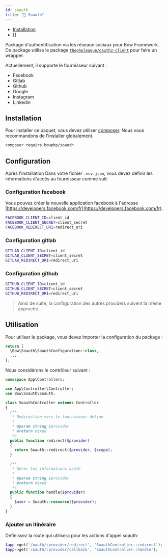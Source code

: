 ```yaml
---
id: soauth
title: "🔐 Soauth"
---
```



- [Installation](#Installation)
- []

Package d'authentification via les réseaux sociaux pour Bow Framework.
Ce package utilise le package [`thephpleague/oauth2-client`](https://github.com/thephpleague/oauth2-client) pour faire un wrapper.

Actuellement, il supporte le fournisseur suivant :

- Facebook
- Gitlab
- Github
- Google
- Instagram
- Linkedin

## Installation

Pour installer ce paquet, vous devez utiliser [composer](https://getcomposer.org). Nous vous recommandons de l'installer globalement.

```bash
composer require bowphp/soauth
```

## Configuration

Après l'installation Dans votre fichier `.env.json`, vous devez définir les informations d'accès au fournisseur comme suit:

### Configuration facebook

Vous pouvez créer la nouvelle application facebook à l'adresse [https://developers.facebook.com/fr](https://developers.facebook.com/fr).

```bash
FACEBOOK_CLIENT_ID=client_id
FACEBOOK_CLIENT_SECRET=client_secret
FACEBOOK_REDIRECT_URI=redirect_uri
```

### Configuration gitlab

```bash
GITLAB_CLIENT_ID=client_id
GITLAB_CLIENT_SECRET=client_secret
GITLAB_REDIRECT_URI=redirect_uri
```

### Configuration github

```bash
GITHUB_CLIENT_ID=client_id
GITHUB_CLIENT_SECRET=client_secret
GITHUB_REDIRECT_URI=redirect_uri
```

> Ainsi de suite, la configuration des autres providers suivent la même approche.

## Utilisation

Pour utiliser le package, vous devez importer la configuration du package :

```php
return [
  \Bow\Soauth\SoauthConfiguration::class,
  ...
];
```

Nous considérons le contrôleur suivant :

```php
namespace App\Controllers;

use App\Controller\Controller;
use Bow\Soauth\Soauth;

class SoauthController extends Controller
{
  /**
   * Redirection vers le fournisseur define
   * 
   * @param string $provider
   * @return mixed
   */
  public function redirect($provider)
  {
    return Soauth::redirect($provider, $scope);
  }

  /**
   * Gérer les informations oauth
   * 
   * @param string $provider
   * @return mixed
   */
  public function handle($provider)
  {
    $user = Soauth::resource($provider);
  }
}
```

### Ajouter un itinéraire

Définissez la route qui utilisera pour les actions d'appel soauth:

```php title="routes/app.php"
$app->get('/oauth/:provider/redirect', 'SoauthController::redirect');
$app->get('/oauth/:provider/callback', 'SoauthController::handle');
```

<SuggestionFeature />
